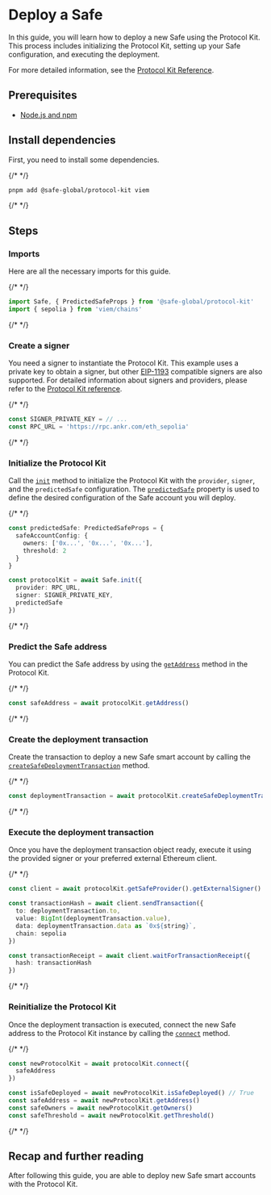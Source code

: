
# Deploy a Safe

In this guide, you will learn how to deploy a new Safe using the Protocol Kit. This process includes initializing the Protocol Kit, setting up your Safe configuration, and executing the deployment.

For more detailed information, see the [Protocol Kit Reference](../../../../reference-sdk-protocol-kit/overview.mdx).

## Prerequisites

- [Node.js and npm](https://docs.npmjs.com/downloading-and-installing-node-js-and-npm)

## Install dependencies

First, you need to install some dependencies.

{/* <!-- vale off --> */}

```bash
pnpm add @safe-global/protocol-kit viem
```

{/* <!-- vale on --> */}

## Steps

<Steps>

  ### Imports

  Here are all the necessary imports for this guide.

  {/* <!-- vale off --> */}

  ```typescript
  import Safe, { PredictedSafeProps } from '@safe-global/protocol-kit'
  import { sepolia } from 'viem/chains'
  ```

  {/* <!-- vale on --> */}

  ### Create a signer

  You need a signer to instantiate the Protocol Kit. This example uses a private key to obtain a signer, but other [EIP-1193](https://eips.ethereum.org/EIPS/eip-1193) compatible signers are also supported. For detailed information about signers and providers, please refer to the [Protocol Kit reference](../../../../reference-sdk-protocol-kit/overview.md).

  {/* <!-- vale off --> */}

  ```typescript
  const SIGNER_PRIVATE_KEY = // ...
  const RPC_URL = 'https://rpc.ankr.com/eth_sepolia'
  ```

  {/* <!-- vale on --> */}

  ### Initialize the Protocol Kit

  Call the [`init`](../../../../reference-sdk-protocol-kit/initialization/init.mdx) method to initialize the Protocol Kit with the `provider`, `signer`, and the `predictedSafe` configuration. The [`predictedSafe`](../../../../reference-sdk-protocol-kit/initialization/init.mdx#predictedsafe-optional) property is used to define the desired configuration of the Safe account you will deploy.

  {/* <!-- vale off --> */}

  ```typescript
  const predictedSafe: PredictedSafeProps = {
    safeAccountConfig: {
      owners: ['0x...', '0x...', '0x...'],
      threshold: 2
    }
  }

  const protocolKit = await Safe.init({
    provider: RPC_URL,
    signer: SIGNER_PRIVATE_KEY,
    predictedSafe
  })
  ```

  {/* <!-- vale on --> */}

  ### Predict the Safe address

  You can predict the Safe address by using the [`getAddress`](../../../../reference-sdk-protocol-kit/safe-info/getaddress.mdx) method in the Protocol Kit.

  {/* <!-- vale off --> */}

  ```typescript
  const safeAddress = await protocolKit.getAddress()
  ```

  {/* <!-- vale on --> */}

  ### Create the deployment transaction

  Create the transaction to deploy a new Safe smart account by calling the [`createSafeDeploymentTransaction`](../../../../reference-sdk-protocol-kit/deployment/createsafedeploymenttransaction.mdx) method.

  {/* <!-- vale off --> */}

  ```typescript
  const deploymentTransaction = await protocolKit.createSafeDeploymentTransaction()
  ```

  {/* <!-- vale on --> */}

  ### Execute the deployment transaction

  Once you have the deployment transaction object ready, execute it using the provided signer or your preferred external Ethereum client.

  {/* <!-- vale off --> */}

  ```typescript
  const client = await protocolKit.getSafeProvider().getExternalSigner()

  const transactionHash = await client.sendTransaction({
    to: deploymentTransaction.to,
    value: BigInt(deploymentTransaction.value),
    data: deploymentTransaction.data as `0x${string}`,
    chain: sepolia
  })

  const transactionReceipt = await client.waitForTransactionReceipt({
    hash: transactionHash
  })
  ```

  {/* <!-- vale on --> */}

  ### Reinitialize the Protocol Kit

  Once the deployment transaction is executed, connect the new Safe address to the Protocol Kit instance by calling the [`connect`](../../../../reference-sdk-protocol-kit/initialization/connect.mdx) method.

  {/* <!-- vale off --> */}

  ```typescript
  const newProtocolKit = await protocolKit.connect({
    safeAddress
  })

  const isSafeDeployed = await newProtocolKit.isSafeDeployed() // True
  const safeAddress = await newProtocolKit.getAddress()
  const safeOwners = await newProtocolKit.getOwners()
  const safeThreshold = await newProtocolKit.getThreshold()
  ```

  {/* <!-- vale on --> */}

</Steps>

## Recap and further reading

After following this guide, you are able to deploy new Safe smart accounts with the Protocol Kit.

